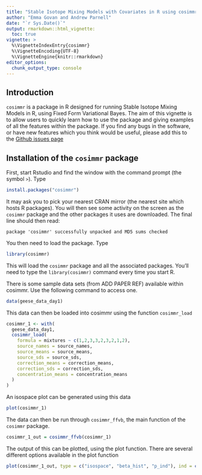 ```yaml
---
title: "Stable Isotope Mixing Models with Covariates in R using cosimmr"
author: "Emma Govan and Andrew Parnell"
date: "`r Sys.Date()`"
output: rmarkdown::html_vignette:
  toc: true
vignette: >
  %\VignetteIndexEntry{cosimmr}
  %\VignetteEncoding{UTF-8}
  %\VignetteEngine{knitr::rmarkdown}
editor_options: 
  chunk_output_type: console
---
```



## Introduction

`cosimmr` is a package in R designed for running Stable Isotope Mixing Models in
R, using Fixed Form Variational Bayes. The aim of this vignette is to allow users
to quickly learn how to use the package and giving examples of all the 
features within the package.
If you find any bugs in the software, or have new features which you think would be 
useful, please add this to the [Github issues page](https://github.com/emmagovan/cosimmr/issues)

## Installation of the `cosimmr` package

First, start Rstudio and find the window with the command prompt (the symbol `>`). Type

```r
install.packages("cosimmr")
```
It may ask you to pick your nearest CRAN mirror (the nearest site which hosts R packages). You will then see some activity on the screen as the `cosimmr` package and the other packages it uses are downloaded. The final line should then read: 

`package 'cosimmr' successfully unpacked and MD5 sums checked`

You then need to load the package. Type

```r
library(cosimmr)
```

This will load the `cosimmr` package and all the associated packages. You’ll need to type the `library(cosimmr)` command every time you start R.


There is some sample data sets (from ADD PAPER REF) available within cosimmr. 
Use the following command to access one.
```r
data(geese_data_day1)
```

This data can then be loaded into cosimmr using the function `cosimmr_load`

```r
cosimmr_1 <- with(
  geese_data_day1,
  cosimmr_load(
    formula = mixtures ~ c(1,2,3,3,2,3,2,1,2),
    source_names = source_names,
    source_means = source_means,
    source_sds = source_sds,
    correction_means = correction_means,
    correction_sds = correction_sds,
    concentration_means = concentration_means
  )
)
```

An isospace plot can be generated using this data

```r
plot(cosimmr_1)
```

The data can then be run through `cosimmr_ffvb`, the main function of the `cosimmr` 
package.
```r
cosimmr_1_out = cosimmr_ffvb(cosimmr_1)
```


The output of this can be plotted, using the plot function. There are several different
options available in the plot function
```r
plot(cosimmr_1_out, type = c("isospace", "beta_hist", "p_ind"), ind = c(1,7))
```







